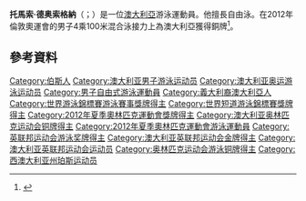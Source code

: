 '''托馬索·德奥索格納'''（{{lang-en|Tommaso D'Orsogna}}；{{bd|1990年|12月29日}}）是一位[[澳大利亞|澳大利亞]]游泳運動員。他擅長自由泳。在2012年倫敦奧運會的男子4乘100米混合泳接力上為澳大利亞獲得銅牌<ref>{{cite web|url=https://console.clubsonline.com.au/customitem/attachments/D%27ORSOGNA_Tommaso.pdf|title=Tommaso D'Orsogna|publisher=clubsonline.com.au|accessdate=2009-07-27}}{{dead link|date=2018年3月 |bot=InternetArchiveBot |fix-attempted=yes }}</ref>。

==參考資料==
{{Reflist}}
{{DEFAULTSORT:D'Orsogna, Tommaso}}
[[Category:伯斯人|Category:伯斯人]]
[[Category:澳大利亚男子游泳运动员|Category:澳大利亚男子游泳运动员]]
[[Category:澳大利亚奥运游泳运动员|Category:澳大利亚奥运游泳运动员]]
[[Category:男子自由式游泳運動員|Category:男子自由式游泳運動員]]
[[Category:義大利裔澳大利亞人|Category:義大利裔澳大利亞人]]
[[Category:世界游泳錦標賽游泳賽事獎牌得主|Category:世界游泳錦標賽游泳賽事獎牌得主]]
[[Category:世界短道游泳錦標賽獎牌得主|Category:世界短道游泳錦標賽獎牌得主]]
[[Category:2012年夏季奧林匹克運動會獎牌得主|Category:2012年夏季奧林匹克運動會獎牌得主]]
[[Category:澳大利亚奥林匹克运动会铜牌得主|Category:澳大利亚奥林匹克运动会铜牌得主]]
[[Category:2012年夏季奧林匹克運動會游泳運動員|Category:2012年夏季奧林匹克運動會游泳運動員]]
[[Category:英联邦运动会游泳奖牌得主|Category:英联邦运动会游泳奖牌得主]]
[[Category:澳大利亚英联邦运动会金牌得主|Category:澳大利亚英联邦运动会金牌得主]]
[[Category:澳大利亚英联邦运动会运动员|Category:澳大利亚英联邦运动会运动员]]
[[Category:奥林匹克运动会游泳铜牌得主|Category:奥林匹克运动会游泳铜牌得主]]
[[Category:西澳大利亚州珀斯运动员|Category:西澳大利亚州珀斯运动员]]